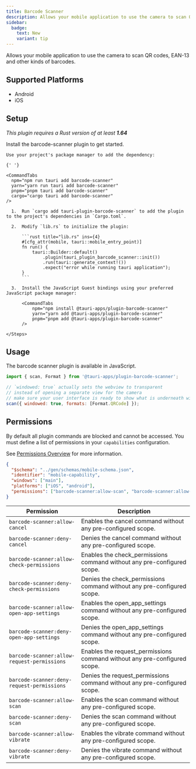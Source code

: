 ```yaml
---
title: Barcode Scanner
description: Allows your mobile application to use the camera to scan QR codes, EAN-13 and other types of barcodes.
sidebar:
  badge:
    text: New
    variant: tip
---
```



<PluginLinks plugin="barcode-scanner" />

Allows your mobile application to use the camera to scan QR codes, EAN-13 and other kinds of barcodes.

## Supported Platforms

- Android
- iOS

## Setup

_This plugin requires a Rust version of at least **1.64**_

Install the barcode-scanner plugin to get started.

<Tabs>
  <TabItem label="Automatic">

    Use your project's package manager to add the dependency:

    {' '}

    <CommandTabs
      npm="npm run tauri add barcode-scanner"
      yarn="yarn run tauri add barcode-scanner"
      pnpm="pnpm tauri add barcode-scanner"
      cargo="cargo tauri add barcode-scanner"
    />

  </TabItem>
  <TabItem label="Manual">
    <Steps>

      1.  Run `cargo add tauri-plugin-barcode-scanner` to add the plugin to the project's dependencies in `Cargo.toml`.

      2.  Modify `lib.rs` to initialize the plugin:

          ```rust title="lib.rs" ins={4}
          #[cfg_attr(mobile, tauri::mobile_entry_point)]
          fn run() {
              tauri::Builder::default()
                  .plugin(tauri_plugin_barcode_scanner::init())
                  .run(tauri::generate_context!())
                  .expect("error while running tauri application");
          }
          ```

      3.  Install the JavaScript Guest bindings using your preferred JavaScript package manager:

          <CommandTabs
              npm="npm install @tauri-apps/plugin-barcode-scanner"
              yarn="yarn add @tauri-apps/plugin-barcode-scanner"
              pnpm="pnpm add @tauri-apps/plugin-barcode-scanner"
          />

    </Steps>

  </TabItem>
</Tabs>

## Usage

The barcode scanner plugin is available in JavaScript.

```js
import { scan, Format } from '@tauri-apps/plugin-barcode-scanner';

// `windowed: true` actually sets the webview to transparent
// instead of opening a separate view for the camera
// make sure your user interface is ready to show what is underneath with a transparent element
scan({ windowed: true, formats: [Format.QRCode] });
```

## Permissions

By default all plugin commands are blocked and cannot be accessed.
You must define a list of permissions in your `capabilities` configuration.

See [Permissions Overview](/security/permissions/) for more information.

```json title="src-tauri/capabilities/mobile.json"
{
  "$schema": "../gen/schemas/mobile-schema.json",
  "identifier": "mobile-capability",
  "windows": ["main"],
  "platforms": ["iOS", "android"],
  "permissions": ["barcode-scanner:allow-scan", "barcode-scanner:allow-cancel"]
}
```

| Permission                                  | Description                                                               |
| ------------------------------------------- | ------------------------------------------------------------------------- |
| `barcode-scanner:allow-cancel`              | Enables the cancel command without any pre-configured scope.              |
| `barcode-scanner:deny-cancel`               | Denies the cancel command without any pre-configured scope.               |
| `barcode-scanner:allow-check-permissions`   | Enables the check_permissions command without any pre-configured scope.   |
| `barcode-scanner:deny-check-permissions`    | Denies the check_permissions command without any pre-configured scope.    |
| `barcode-scanner:allow-open-app-settings`   | Enables the open_app_settings command without any pre-configured scope.   |
| `barcode-scanner:deny-open-app-settings`    | Denies the open_app_settings command without any pre-configured scope.    |
| `barcode-scanner:allow-request-permissions` | Enables the request_permissions command without any pre-configured scope. |
| `barcode-scanner:deny-request-permissions`  | Denies the request_permissions command without any pre-configured scope.  |
| `barcode-scanner:allow-scan`                | Enables the scan command without any pre-configured scope.                |
| `barcode-scanner:deny-scan`                 | Denies the scan command without any pre-configured scope.                 |
| `barcode-scanner:allow-vibrate`             | Enables the vibrate command without any pre-configured scope.             |
| `barcode-scanner:deny-vibrate`              | Denies the vibrate command without any pre-configured scope.              |
